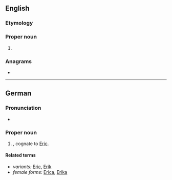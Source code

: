==English==

===Etymology===
{{rfe|lang=en}}

===Proper noun===
{{en-proper noun}}

# {{surname|lang=en}}

===Anagrams===
* {{anagrams|en|Cheri|Reich|Rheic|Riche|cheir-|riche}}

----

==German==

===Pronunciation===
* {{audio|De-Erich.ogg|Audio|lang=de}}

===Proper noun===
{{de-proper noun|m}}

# {{given name|male|lang=de}}, cognate to [[Eric]].

====Related terms====
* ''variants:'' [[Eric]], [[Erik]]
* ''female forms:'' [[Erica]], [[Erika]]